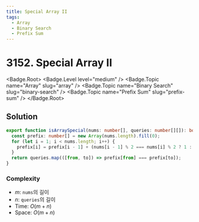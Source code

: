 ```yaml
---
title: Special Array II
tags:
  - Array
  - Binary Search
  - Prefix Sum
---
```


# 3152. Special Array II

<Badge.Root>
  <Badge.Level level="medium" />
  <Badge.Topic name="Array" slug="array" />
  <Badge.Topic name="Binary Search" slug="binary-search" />
  <Badge.Topic name="Prefix Sum" slug="prefix-sum" />
</Badge.Root>

## Solution

```typescript filename="solution.ts" copy
export function isArraySpecial(nums: number[], queries: number[][]): boolean[] {
  const prefix: number[] = new Array(nums.length).fill(0);
  for (let i = 1; i < nums.length; i++) {
    prefix[i] = prefix[i - 1] + (nums[i - 1] % 2 === nums[i] % 2 ? 1 : 0);
  }
  return queries.map(([from, to]) => prefix[from] === prefix[to]);
}
```

### Complexity

- $m$: `nums`의 길이
- $n$: `queries`의 길이
- Time: $O(m + n)$
- Space: $O(m + n)$

<ProblemLink
  codingSite="leetcode"
  href="https://leetcode.com/problems/special-array-ii"
  title="Special Array II"
/>
